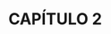 # CAPÍTULO 2 {#cap2 .unnumbered}

```{=tex}
\begin{center}
\textbf{Artigo: EURYALE: A versatile Nextflow pipeline for taxonomic classification and functional annotation of metagenomics data}
\bigskip\newline
Escrito por: João Vitor Ferreira Cavalcante, Iara Dantas de Souza, Diego Arthur de Azevedo Morais e Rodrigo Juliani Siqueira Dalmolin
\bigskip\newline
\textit{Artigo submetido ao periódico IEEE Access}

\end{center}
```


```{=tex}
\begin{fichacatalografica}
    \includepdf[pages={1-}]{papers/paper2.pdf}
\end{fichacatalografica}
```